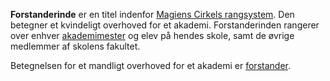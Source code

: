 {{title:Forstanderinde}}
{{author:Laura Holmegaard}}
{{timestamp:2009-09-18T13:57:14Z}}
{{copyright:Forstanderinde}}
'''Forstanderinde''' er en titel indenfor [[Magiens Cirkels rangsystem]]. Den betegner et kvindeligt overhoved for et akademi. Forstanderinden rangerer over enhver [[akademimester]] og elev på hendes skole, samt de øvrige medlemmer af skolens fakultet.

Betegnelsen for et mandligt overhoved for et akademi er [[forstander]].